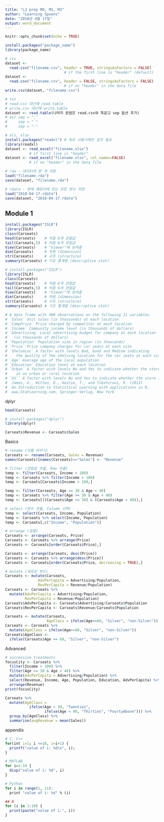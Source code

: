 ```yaml
---
title: "L2 prep M0, M1, M3"
author: "Learning Spoons"
date: "2018년 4월 17일"
output: word_document
---
```


```r
knitr::opts_chunk$set(echo = TRUE)
```

```r
install.packages("package_name")
library(package_name)
```

```r
# csv
dataset <- 
  read.csv("filename.csv", header = TRUE, stringsAsFactors = FALSE)
                           # if the first line is "header" (default)
dataset <- 
  read.csv("filename.csv", header = FALSE, stringsAsFactors = FALSE)
                           # if no "header" in the data file
write.csv(dataset, "filename.csv")

# txt
# read.csv 대신에 read.table
# write.csv 대신에 write.table
dataset <- read.table(나머지 문법은 read.csv와 똑같고 sep 옵션 추가)
# ex) sep = ","
#     sep = " "
#     sep = "-"

# xls, xlsx
install.packages("readxl") # 최초 사용시에만 설치 필요  
library(readxl)
dataset <- read_excel("filename.xlsx") 
           # if first line is "header"
dataset <- read_excel("filename.xlsx", col_names=FALSE)
           # if no "header" in the data file

# rda - 데이터셋 한 개 저장 
load("filename.rda")
save(dataset, "filename.rda")

# rdata - 현재 메모리에 있는 모든 변수 저장
load("2018-04-17.rdata")
save(dataset, "2018-04-17.rdata")
```

## Module 1

```r
install.packages("ISLR")
library(ISLR)
class(Carseats)
head(Carseats)    # 처음 6개 관찰값
tail(Carseats,5)  # 처음 6개 관찰값
View(Carseats)    # "Viewer"에 보여줌
dim(Carseats)     # 차원 (dimension)
str(Carseats)     # 구조 (structure)
summary(Carseats) # 기초 통계량 (descriptive stat)
```

```r
# install.packages("ISLR")
library(ISLR)
class(Carseats)
head(Carseats)    # 처음 6개 관찰값
tail(Carseats,5)  # 처음 6개 관찰값
View(Carseats)    # "Viewer"에 보여줌
dim(Carseats)     # 차원 (dimension)
str(Carseats)     # 구조 (structure)
summary(Carseats) # 기초 통계량 (descriptive stat)
```

```r
# A data frame with 400 observations on the following 11 variables.
# `Sales` Unit sales (in thousands) at each location
# `CompPrice` Price charged by competitor at each location
# `Income` Community income level (in thousands of dollars)
# `Advertising` Local advertising budget for company at each location 
#   (in thousands of dollars)
# `Population` Population size in region (in thousands)
# `Price` Price company charges for car seats at each site
# `ShelveLoc` A factor with levels Bad, Good and Medium indicating 
#    the quality of the shelving location for the car seats at each site
# `Age` Average age of the local population
# `Education` Education level at each location
# `Urban` A factor with levels No and Yes to indicate whether the store is 
#    in an urban or rural location
# `US`` A factor with levels No and Yes to indicate whether the store is in the US or not
#  James, G., Witten, D., Hastie, T., and Tibshirani, R. (2013) 
#  An Introduction to Statistical Learning with applications in R, 
#  www.StatLearning.com, Springer-Verlag, New York
```

dplyr

```r
head(Carseats)
```

```r
# install.packages("dplyr")
library(dplyr)
```

```r
Carseats$Revenue <- Carseats$Sales
```

Basics

```r
# rename (이름 바꾸기) 
Carseats <- rename(Carseats, Sales = Revenue)
names(Carseats)[names(Carseats)=="Sales"] <- "Revenue"

# filter (관찰값 추출, Row 추출)
temp <- filter(Carseats, Income > 100)
temp <- Carseats %>% filter(Income > 100)
temp <- Carseats[Carseats$Income > 100,]

temp <- filter(Carseats, Age >= 30 & Age < 40)
temp <- Carseats %>% filter(Age >= 30 & Age < 40)
temp <- Carseats[((Carseats$Age >= 30) & (Carseats$Age < 40)),]

# select (변수 추출, Column 선택)
temp <- select(Carseats, Income, Population)
temp <- Carseats %>% select(Income, Population)
temp <- Carseats[,c("Income", "Population")]

# arrange (정렬)
Carseats <- arrange(Carseats, Price)
Carseats <- Carseats %>% arrange(Price)
Carseats <- Carseats[order(Carseats$Price),]

Carseats <- arrange(Carseats, desc(Price))
Carseats <- Carseats %>% arrange(desc(Price))
Carseats <- Carseats[order(Carseats$Price, decreasing = TRUE),]

# mutate (새로운 변수)
Carseats <- mutate(Carseats, 
               AdvPerCapita = Advertising/Population,
               RevPerCapita = Revenue/Population)
Carseats <- Carseats %>% 
  mutate(AdvPerCapita = Advertising/Population,
         RevPerCapita = Revenue/Population)
Carseats$AdvPerCapita <- Carseats$Advertising/Carseats$Population
Carseats$RevPerCapita <- Carseats$Revenue/Carseats$Population

Carseats <- mutate(Carseats, 
                   AgeClass = ifelse(Age>=60, "Silver", "non-Silver"))
Carseats <- Carseats %>% 
  mutate(AgeClass = ifelse(Age>=60, "Silver", "non-Silver"))
Carseats$AgeClass <- 
  ifelse(Carseats$Age >= 60, "Silver", "non-Silver")
```

Advanced

```r
# successive treatments
focusCity <- Carseats %>% 
  filter(Income > 100) %>%
  filter(Age >= 30 & Age < 40) %>%
  mutate(AdvPerCapita = Advertising/Population) %>%
  select(Revenue, Income, Age, Population, Education, AdvPerCapita) %>%
  arrange(Revenue)
print(focusCity)
```


```r
Carseats %>%
  mutate(AgeClass = 
           ifelse(Age < 30, "Twenties", 
                  ifelse(Age < 40, "Thirties", "FourtyAbove"))) %>%
  group_by(AgeClass) %>%
  summarise(avgRevenue = mean(Sales))
```


appendix

```r
# C, C++
for(int i=1; i <=10, i=i+1) {
  printf("value of i: %d\n", i);
}

# MATLAB
for i=1:10 {
  disp("value of i: %d", i)
}

# Python
for i in range(1, 11):
  print "value of i: %d" % (i)

## R
for (i in 1:10) {
  print(paste("value of i:", i))
}
```



